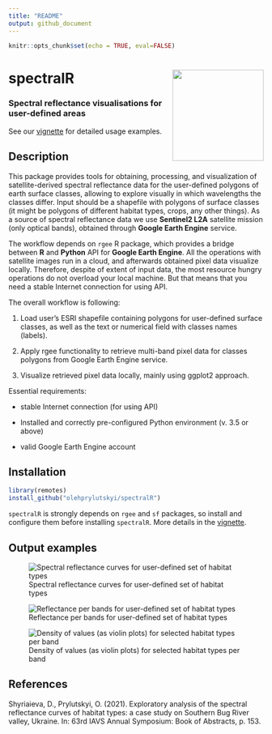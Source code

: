 ```yaml
---
title: "README"
output: github_document
---
```


```r
knitr::opts_chunk$set(echo = TRUE, eval=FALSE)
```

# spectralR <img src="inst/figures/stickers/sticker_lightgray.png" align="right" alt="" width="180">
### Spectral reflectance visualisations for user-defined areas

See our [vignette](https://olehprylutskyi.github.io/spectralR) for detailed usage examples.

## Description

This package provides tools for obtaining, processing, and visualization of satellite-derived spectral reflectance data for the user-defined polygons of earth surface classes, allowing to explore visually in which wavelengths the classes differ. Input should be a shapefile with polygons of surface classes (it might be polygons of different habitat types, crops, any other things). As a source of spectral reflectance data we use **Sentinel2 L2A** satellite mission (only optical bands), obtained through **Google Earth Engine** service.

The workflow depends on `rgee` R package, which provides a bridge between **R** and **Python** API for **Google Earth Engine**. All the operations with satellite images run in a cloud, and afterwards obtained pixel data visualize locally. Therefore, despite of extent of input data, the most resource hungry operations do not overload your local machine. But that means that you need a stable Internet connection for using API.

The overall workflow is following:

1. Load user's ESRI shapefile containing polygons for user-defined surface classes, as well as the text or numerical field with classes names (labels).

2. Apply rgee functionality to retrieve multi-band pixel data for classes polygons from Google Earth Engine service.

3. Visualize retrieved pixel data locally, mainly using ggplot2 approach.

Essential requirements:

* stable Internet connection (for using API)

* Installed and correctly pre-configured Python environment (v. 3.5 or above)

* valid Google Earth Engine account

## Installation

```r
library(remotes)
install_github("olehprylutskyi/spectralR")
```

`spectralR` is strongly depends on `rgee` and `sf` packages, so install and configure them before installing `spectralR`. More details in the [vignette](https://olehprylutskyi.github.io/spectralR).

## Output examples

![Spectral reflectance curves for user-defined set of habitat types](https://github.com/olehprylutskyi/spectralR/blob/main/inst/figures/Spectral_curves_usecase1.png)

![Reflectance per bands for user-defined set of habitat types](https://github.com/olehprylutskyi/spectralR/blob/main/inst/figures/Statsummary_usecase1.png)

![Density of values (as violin plots) for selected habitat types per band](https://github.com/olehprylutskyi/spectralR/blob/main/inst/figures/Violins_usecase1.png)

## References
Shyriaieva, D., Prylutskyi, O. (2021). Exploratory analysis of the spectral reflectance curves of habitat types: a case study on Southern Bug River valley, Ukraine. In: 63rd IAVS Annual Symposium: Book of Abstracts, p. 153.
